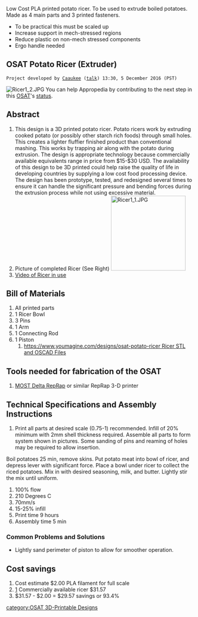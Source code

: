 Low Cost PLA printed potato ricer. To be used to extrude boiled potatoes. Made as 4 main parts and 3 printed fasteners.


{{777}}
{{notready}}
* To be practical this must be scaled up
* Increase support in mech-stressed regions
* Reduce plastic on non-mech stressed components
* Ergo handle needed


==OSAT Potato Ricer (Extruder) ==
 Project developed by [[User:Caaukee|Caaukee]] ([[User talk:Caaukee|talk]]) 13:30, 5 December 2016 (PST)
{{Statusboxtop}}
{{status-design}}
{{status-prototype}}
[[File:Ricer1_2.JPG]]
You can help Appropedia by contributing to the next step in this [[OSAT]]'s [[:Category:Status|status]].
{{boxbottom}}

==Abstract==
# This design is a 3D printed potato ricer. Potato ricers work by extruding cooked potato (or possibly other starch rich foods) through small holes. This creates a lighter fluffier finished product than conventional mashing. This works by trapping air along with the potato during extrusion. The design is appropriate technology because commercially available equivalents range in price from $15-$30 USD. The availability of this design to be 3D printed could help raise the quality of life in developing countries by supplying a low cost food processing device. The design has been prototype, tested, and redesigned several times to ensure it can handle the significant pressure and bending forces during the extrusion process while not using excessive material. 
# Picture of completed Ricer (See Right) [[Image:Ricer1_1.JPG|200px|right]]
#[https://www.youtube.com/watch?v=pb_ZjNXtgk0&feature=youtu.be Video of Ricer in use]

== Bill of Materials==
# All printed parts
# 1 Ricer Bowl
# 3 Pins
# 1 Arm
# 1 Connecting Rod
# 1 Piston
## [[https://www.youmagine.com/designs/osat-potato-ricer Ricer STL and OSCAD Files]] 
== Tools needed for fabrication of the OSAT==
# [[Athena Build Overview| MOST Delta RepRap]] or similar RepRap 3-D printer


== Technical Specifications and Assembly Instructions==
# Print all parts at desired scale (0.75-1) recommended. Infill of 20% minimum with 2mm shell thickness required. Assemble all parts to form system shown in pictures. Some sanding of pins and reaming of holes may be required to allow insertion. 
Boil potatoes 25 min, remove skins. Put potato meat into bowl of ricer, and depress lever with significant force. Place a bowl under ricer to collect the riced potatoes. Mix in with desired seasoning, milk, and butter. Lightly stir the mix until uniform. 
# 100% flow
# 210 Degrees C
# 70mm/s
# 15-25% infill
# Print time 9 hours
# Assembly time 5 min



=== Common Problems and Solutions===
* Lightly sand perimeter of piston to allow for smoother operation.

== Cost savings==

# Cost estimate $2.00 PLA filament for full scale
# [https://www.wayfair.com/Cuisinox-Potato-Vegetable-Ricer-RIC1000-L659-K~CNX1607.html?refid=GX99081627082-CNX1607&device=c&ptid=168806552403&gclid=CPHC9aj_3dACFde6wAodutoDlg] Commercially available ricer $31.57
# $31.57 - $2.00 = $29.57 savings or 93.4%



[[category:OSAT 3D-Printable Designs]]